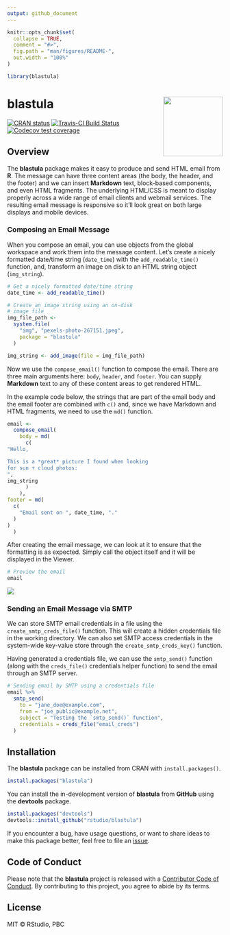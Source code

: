 ```yaml
---
output: github_document
---
```


<!-- README.md is generated from README.Rmd. Please edit that file -->

```r
knitr::opts_chunk$set(
  collapse = TRUE,
  comment = "#>",
  fig.path = "man/figures/README-",
  out.width = "100%"
)
```

```r
library(blastula)
```

# blastula <a href='https://rstudio.github.io/blastula'><img src='man/figures/logo.svg' align="right" height="139" /></a>

[![CRAN status](https://www.r-pkg.org/badges/version/blastula)](https://CRAN.R-project.org/package=blastula)
[![Travis-CI Build Status](https://travis-ci.org/rich-iannone/blastula.svg?branch=master)](https://travis-ci.org/rich-iannone/blastula)
[![Codecov test coverage](https://codecov.io/gh/rstudio/blastula/branch/master/graph/badge.svg)](https://codecov.io/gh/rstudio/blastula?branch=master)

## Overview

The **blastula** package makes it easy to produce and send HTML email from **R**. The message can have three content areas (the body, the header, and the footer) and we can insert **Markdown** text, block-based components, and even HTML fragments. The underlying HTML/CSS is meant to display properly across a wide range of email clients and webmail services. The resulting email message is responsive so it'll look great on both large displays and mobile devices.

### Composing an Email Message

When you compose an email, you can use objects from the global workspace and work them into the message content. Let's create a nicely formatted date/time string (`date_time`) with the `add_readable_time()` function, and, transform an image on disk to an HTML string object (`img_string`).

```r
# Get a nicely formatted date/time string
date_time <- add_readable_time()

# Create an image string using an on-disk
# image file
img_file_path <-
  system.file(
    "img", "pexels-photo-267151.jpeg",
    package = "blastula"
  )

img_string <- add_image(file = img_file_path)
```

Now we use the `compose_email()` function to compose the email. There are three main arguments here: `body`, `header`, and `footer`. You can supply **Markdown** text to any of these content areas to get rendered HTML.

In the example code below, the strings that are part of the email body and the email footer are combined with `c()` and, since we have Markdown and HTML fragments, we need to use the `md()` function.

```r
email <-
  compose_email(
    body = md(
      c(
"Hello,

This is a *great* picture I found when looking
for sun + cloud photos:
",
img_string
      )
    ),
footer = md(
  c(
    "Email sent on ", date_time, "."
  )
)
  )
```

After creating the email message, we can look at it to ensure that the formatting is as expected. Simply call the object itself and it will be displayed in the Viewer.

```r
# Preview the email
email
```

<img src="man/figures/rstudio_preview_email.png">

### Sending an Email Message via SMTP

We can store SMTP email credentials in a file using the `create_smtp_creds_file()` function. This will create a hidden credentials file in the working directory. We can also set SMTP access credentials in the system-wide key-value store through the `create_smtp_creds_key()` function.

Having generated a credentials file, we can use the `smtp_send()` function (along with the `creds_file()` credentials helper function) to send the email through an SMTP server.

```r
# Sending email by SMTP using a credentials file
email %>%
  smtp_send(
    to = "jane_doe@example.com",
    from = "joe_public@example.net",
    subject = "Testing the `smtp_send()` function",
    credentials = creds_file("email_creds")
  )
```

## Installation

The **blastula** package can be installed from CRAN with `install.packages()`.

```r
install.packages("blastula")
```

You can install the in-development version of **blastula** from **GitHub** using the **devtools** package.

```r
install.packages("devtools")
devtools::install_github("rstudio/blastula")
```

If you encounter a bug, have usage questions, or want to share ideas to make this package better, feel free to file an [issue](https://github.com/rich-iannone/blastula/issues).

## Code of Conduct

Please note that the **blastula** project is released with a [Contributor Code of Conduct](https://contributor-covenant.org/version/1/0/0). By contributing to this project, you agree to abide by its terms.

## License

MIT &copy; RStudio, PBC
